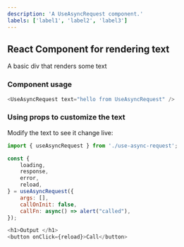```yaml
---
description: 'A UseAsyncRequest component.'
labels: ['label1', 'label2', 'label3']
---
```



## React Component for rendering text

A basic div that renders some text

### Component usage
```js
<UseAsyncRequest text="hello from UseAsyncRequest" />
```

### Using props to customize the text

Modify the text to see it change live:
```js
import { useAsyncRequest } from './use-async-request';

const {
    loading,
    response,
    error,
    reload,
} = useAsyncRequest({
    args: [],
    callOnInit: false,
    callFn: async() => alert("called"),
});

<h1>Output </h1>
<button onClick={reload}>Call</button>
```

